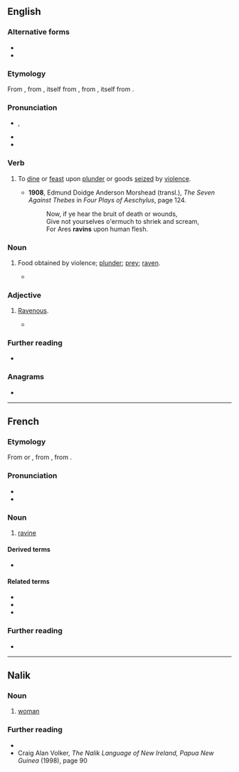 {{also|ravin'}}
==English==

===Alternative forms===
* {{l|en|raven}}
* {{l|en|ravine}}

===Etymology===
From {{inh|en|enm|ravine}}, from {{der|en|fro|raviner||rush, seize by force}}, itself from {{m|fro|ravine||rapine}}, from {{der|en|la|rapīna||plundering, loot}}, itself from {{m|la|rapere||seize, plunder, abduct}}.

===Pronunciation===
* {{enPR|răvʹən}}, {{IPA|en|/ˈɹævən/}}
* {{audio|en|LL-Q1860 (eng)-Vealhurl-ravin.wav|Audio (Southern England)}}
* {{rhymes|en|ævən}}

===Verb===
{{en-verb}}

# {{lb|en|obsolete}} To [[dine]] or [[feast]] upon [[plunder]] or goods [[seize]]d by [[violence]].
#* '''1908''', Edmund Doidge Anderson Morshead (transl.), ''The Seven Against Thebes'' in ''Four Plays of Aeschylus'', page 124.
#*: Now, if ye hear the bruit of death or wounds,<br />Give not yourselves o'ermuch to shriek and scream,<br />For Ares '''ravins''' upon human flesh.

===Noun===
{{en-noun|-}}

# {{lb|en|obsolete}} Food obtained by violence; [[plunder]]; [[prey]]; [[raven]].
#* {{RQ:Tennyson In Memoriam|text=Tho' Nature, red in tooth and claw / With '''ravine''', shriek'd against his creed}}

===Adjective===
{{en-adj}}

# {{lb|en|obsolete}} [[ravenous|Ravenous]].
#* {{RQ:Shakespeare All's Well|III|ii|line=117|text=Better 'twere <br> I met the '''ravin''' lion when he roared <br> With sharp constraint of hunger;}}

===Further reading===
* {{R:Webster 1913}}

===Anagrams===
* {{anagrams|en|a=ainrv|-navir|Arvin|Narvi|Vanir|invar}}

----

==French==

===Etymology===
From {{m|fr|ravine}} or {{m|fr|raviner}}, from {{der|fr|fro|ravine}}, from {{der|fr|la|rapīna}}.

===Pronunciation===
* {{fr-IPA}}
* {{audio|fr|Fr-ravin.ogg|Audio}}

===Noun===
{{fr-noun|m}}

# [[ravine]]

====Derived terms====
* {{l|fr|qui fait le malin tombe dans le ravin}}

====Related terms====
* {{l|fr|ravine}}
* {{l|fr|ravinement}}
* {{l|fr|raviner}}

===Further reading===
* {{R:TLFi}}

{{C|fr|Landforms}}

----

==Nalik==

===Noun===
{{head|nal|noun|singular|[[a]] [[ravin]]|plural|[[a]] [[fu]] [[ravin]]}}

# [[woman]]

===Further reading===
* {{R:poz-oce:Ross 1988}}
* Craig Alan Volker, ''The Nalik Language of New Ireland, Papua New Guinea'' (1998), page 90